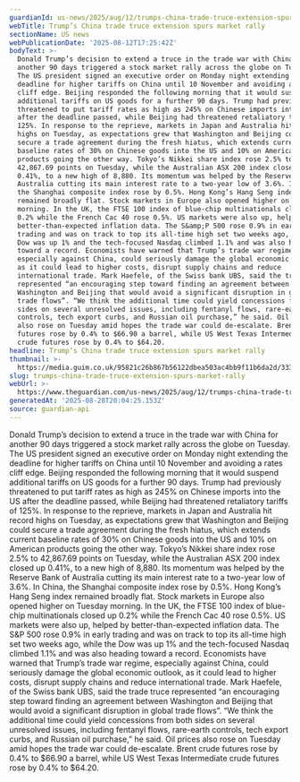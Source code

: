 ```yaml
---
guardianId: us-news/2025/aug/12/trumps-china-trade-truce-extension-spurs-market-rally
webTitle: Trump’s China trade truce extension spurs market rally
sectionName: US news
webPublicationDate: '2025-08-12T17:25:42Z'
bodyText: >-
  Donald Trump’s decision to extend a truce in the trade war with China for
  another 90 days triggered a stock market rally across the globe on Tuesday.
  The US president signed an executive order on Monday night extending the
  deadline for higher tariffs on China until 10 November and avoiding a rates
  cliff edge. Beijing responded the following morning that it would suspend
  additional tariffs on US goods for a further 90 days. Trump had previously
  threatened to put tariff rates as high as 245% on Chinese imports into the US
  after the deadline passed, while Beijing had threatened retaliatory tariffs of
  125%. In response to the reprieve, markets in Japan and Australia hit record
  highs on Tuesday, as expectations grew that Washington and Beijing could
  secure a trade agreement during the fresh hiatus, which extends current
  baseline rates of 30% on Chinese goods into the US and 10% on American
  products going the other way. Tokyo’s Nikkei share index rose 2.5% to
  42,867.69 points on Tuesday, while the Australian ASX 200 index closed up
  0.41%, to a new high of 8,880. Its momentum was helped by the Reserve Bank of
  Australia cutting its main interest rate to a two-year low of 3.6%. In China,
  the Shanghai composite index rose by 0.5%. Hong Kong’s Hang Seng index
  remained broadly flat. Stock markets in Europe also opened higher on Tuesday
  morning. In the UK, the FTSE 100 index of blue-chip multinationals closed up
  0.2% while the French Cac 40 rose 0.5%. US markets were also up, helped by
  better-than-expected inflation data. The S&amp;P 500 rose 0.9% in early
  trading and was on track to top its all-time high set two weeks ago, while the
  Dow was up 1% and the tech-focused Nasdaq climbed 1.1% and was also heading
  toward a record. Economists have warned that Trump’s trade war regime,
  especially against China, could seriously damage the global economic outlook,
  as it could lead to higher costs, disrupt supply chains and reduce
  international trade. Mark Haefele, of the Swiss bank UBS, said the trade truce
  represented “an encouraging step toward finding an agreement between
  Washington and Beijing that would avoid a significant disruption in global
  trade flows”. “We think the additional time could yield concessions from both
  sides on several unresolved issues, including fentanyl flows, rare-earth
  controls, tech export curbs, and Russian oil purchase,” he said. Oil prices
  also rose on Tuesday amid hopes the trade war could de-escalate. Brent crude
  futures rose by 0.4% to $66.90 a barrel, while US West Texas Intermediate
  crude futures rose by 0.4% to $64.20.
headline: Trump’s China trade truce extension spurs market rally
thumbnail: >-
  https://media.guim.co.uk/95821c26b867b56122dbea503ac4bb9f11b6da2d/333_0_3333_2667/500.jpg
slug: trumps-china-trade-truce-extension-spurs-market-rally
webUrl: >-
  https://www.theguardian.com/us-news/2025/aug/12/trumps-china-trade-truce-extension-spurs-market-rally
generatedAt: '2025-08-28T20:04:25.153Z'
source: guardian-api
---
```

Donald Trump’s decision to extend a truce in the trade war with China for another 90 days triggered a stock market rally across the globe on Tuesday. The US president signed an executive order on Monday night extending the deadline for higher tariffs on China until 10 November and avoiding a rates cliff edge. Beijing responded the following morning that it would suspend additional tariffs on US goods for a further 90 days. Trump had previously threatened to put tariff rates as high as 245% on Chinese imports into the US after the deadline passed, while Beijing had threatened retaliatory tariffs of 125%. In response to the reprieve, markets in Japan and Australia hit record highs on Tuesday, as expectations grew that Washington and Beijing could secure a trade agreement during the fresh hiatus, which extends current baseline rates of 30% on Chinese goods into the US and 10% on American products going the other way. Tokyo’s Nikkei share index rose 2.5% to 42,867.69 points on Tuesday, while the Australian ASX 200 index closed up 0.41%, to a new high of 8,880. Its momentum was helped by the Reserve Bank of Australia cutting its main interest rate to a two-year low of 3.6%. In China, the Shanghai composite index rose by 0.5%. Hong Kong’s Hang Seng index remained broadly flat. Stock markets in Europe also opened higher on Tuesday morning. In the UK, the FTSE 100 index of blue-chip multinationals closed up 0.2% while the French Cac 40 rose 0.5%. US markets were also up, helped by better-than-expected inflation data. The S&amp;P 500 rose 0.9% in early trading and was on track to top its all-time high set two weeks ago, while the Dow was up 1% and the tech-focused Nasdaq climbed 1.1% and was also heading toward a record. Economists have warned that Trump’s trade war regime, especially against China, could seriously damage the global economic outlook, as it could lead to higher costs, disrupt supply chains and reduce international trade. Mark Haefele, of the Swiss bank UBS, said the trade truce represented “an encouraging step toward finding an agreement between Washington and Beijing that would avoid a significant disruption in global trade flows”. “We think the additional time could yield concessions from both sides on several unresolved issues, including fentanyl flows, rare-earth controls, tech export curbs, and Russian oil purchase,” he said. Oil prices also rose on Tuesday amid hopes the trade war could de-escalate. Brent crude futures rose by 0.4% to $66.90 a barrel, while US West Texas Intermediate crude futures rose by 0.4% to $64.20.
